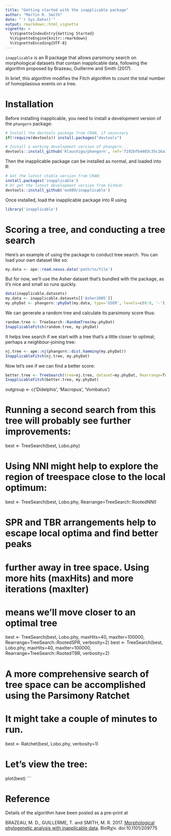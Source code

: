 ```yaml
---
title: "Getting started with the inapplicable package"
author: "Martin R. Smith"
date: "`r Sys.Date()`"
output: rmarkdown::html_vignette
vignette: >
  %\VignetteIndexEntry{Getting Started}
  %\VignetteEngine{knitr::rmarkdown}
  %\VignetteEncoding{UTF-8}
---
```



`inapplicable` is an R package that allows parsimony search on morphological datasets that contain
inapplicable data, following the algorithm proposed by Brazeau, Guillerme and Smith (2017).

In brief, this algorithm modifies the Fitch algorithm to count the total number of homoplasious 
events on a tree.

# Installation
Before installing inapplicable, you need to install a development version of the `phangorn` package:

```r
# Install the devtools package from CRAN, if necessary
if(!require(devtools)) install.packages("devtools")

# Install a working development version of phangorn...
devtools::install_github('KlausVigo/phangorn', ref='7192bfb4403c35c16a7b735160525d272736b061') # 30 Oct 2017
```

Then the inapplicable package can be installed as normal, and loaded into R:

```r
# Get the latest stable version from CRAN:
install.packages('inapplicable')
# Or get the latest development version from GitHub:
devtools::install_github('ms609/inapplicable')
```

Once installed, load the inapplicable package into R using
```r
library('inapplicable')
```

# Scoring a tree, and conducting a tree search

Here's an example of using the package to conduct tree search.
You can load your own dataset like so:

```r
my.data <- ape::read.nexus.data('path/to/file')
```

But for now, we'll use the Asher dataset that's bundled with the package, 
as it's nice and small so runs quickly.

```r
data(inapplicable.datasets)
my.data <- inapplicable.datasets[['Asher2005']]
my.phyDat <- phangorn::phyDat(my.data, type='USER', levels=c(0:9, '-'))
```

We can generate a random tree and calculate its parsimony score thus:
```r
random.tree <- TreeSearch::RandomTree(my.phyDat)
InapplicableFitch(random.tree, my.phyDat)
```

It helps tree search if we start with a tree that's a little closer to optimal; perhaps a
neighbour-joining tree:
```r
nj.tree <- ape::nj(phangorn::dist.hamming(my.phyDat))
InapplicableFitch(nj.tree, my.phyDat)
```

Now let's see if we can find a better score:
```r
better.tree <- TreeSearch(tree=nj.tree, dataset=my.phyDat, Rearrange=TreeSearch::RootedNNI)
InapplicableFitch(better.tree, my.phyDat)
```


outgroup <- c('Didelphis', 'Macropus', 'Vombatus')

# Running a second search from this tree will probably see further improvements:
best <- TreeSearch(best, Lobo.phy)

# Using NNI might help to explore the region of treespace close to the local optimum:
best <- TreeSearch(best, Lobo.phy, Rearrange=TreeSearch::RootedNNI)

# SPR and TBR arrangements help to escape local optima and find better peaks 
# further away in tree space.  Using more hits (maxHits) and more iterations (maxIter)
# means we'll move closer to an optimal tree
best <- TreeSearch(best, Lobo.phy, maxHits=40, maxIter=100000, Rearrange=TreeSearch::RootedSPR, verbosity=2)
best <- TreeSearch(best, Lobo.phy, maxHits=40, maxIter=100000, Rearrange=TreeSearch::RootedTBR, verbosity=2)

# A more comprehensive search of tree space can be accomplished using the Parsimony Ratchet
# It might take a couple of minutes to run.
best <- Ratchet(best, Lobo.phy, verbosity=1)

# Let's view the tree:
plot(best)
```

# Reference

Details of the algorithm have been posted as a pre-print at 

BRAZEAU, M. D., GUILLERME, T. and SMITH, M. R. 2017. [Morphological phylogenetic analysis with inapplicable data](https://www.biorxiv.org/content/early/2017/10/26/209775). BioRχiv. doi:10.1101/209775


